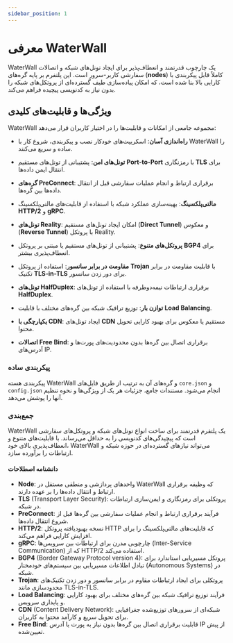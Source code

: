 ```yaml
---
sidebar_position: 1
---
```


# معرفی WaterWall

WaterWall یک چارچوب قدرتمند و انعطاف‌پذیر برای ایجاد تونل‌های شبکه و اتصالات سفارشی کاربر-سرور است. این پلتفرم بر پایه گره‌های (**nodes**) کاملاً قابل پیکربندی با کارایی بالا بنا شده است، که امکان پیاده‌سازی طیف گسترده‌ای از پروتکل‌های شبکه را بدون نیاز به کدنویسی پیچیده فراهم می‌کند.

## ویژگی‌ها و قابلیت‌های کلیدی

WaterWall مجموعه جامعی از امکانات و قابلیت‌ها را در اختیار کاربران قرار می‌دهد:

- **راه‌اندازی آسان**: اسکریپت‌های خودکار نصب و پیکربندی، شروع کار با WaterWall را ساده و سریع می‌کنند.

- **تونل‌های امن**: پشتیبانی از تونل‌های مستقیم **Port-to-Port** با رمزنگاری **TLS** برای انتقال ایمن داده‌ها.

- **گره‌های PreConnect**: برقراری ارتباط و انجام عملیات سفارشی قبل از انتقال داده‌ها بین گره‌ها.

- **مالتی‌پلکسینگ**: بهینه‌سازی عملکرد شبکه با استفاده از قابلیت‌های مالتی‌پلکسینگ **HTTP/2** و **gRPC**.

- **تونل‌های Reality**: امکان ایجاد تونل‌های مستقیم (**Direct Tunnel**) و معکوس (**Reverse Tunnel**) با پروتکل Reality.

- **پروتکل‌های متنوع**: پشتیبانی از تونل‌های مستقیم یا مبتنی بر پروتکل **BGP4** برای انعطاف‌پذیری بیشتر.

- **مقاومت در برابر سانسور**: استفاده از پروتکل **Trojan** با قابلیت مقاومت در برابر تکنیک **TLS-in-TLS** برای دور زدن سانسور.

- **تونل‌های HalfDuplex**: برقراری ارتباطات نیمه‌دوطرفه با استفاده از تونل‌های **HalfDuplex**.

- **توازن بار**: توزیع ترافیک شبکه بین گره‌های مختلف با قابلیت **Load Balancing**.

- **یکپارچگی با CDN**: ایجاد تونل‌های **CDN** مستقیم یا معکوس برای بهبود کارایی تحویل محتوا.

- **اتصالات Free Bind**: برقراری اتصال بین گره‌ها بدون محدودیت‌های پورت‌ها و آدرس‌های IP.

### پیکربندی ساده

پیکربندی هسته WaterWall و گره‌های آن به ترتیب از طریق فایل‌های `core.json` و `config.json` انجام می‌شود. مستندات جامع، جزئیات هر یک از ویژگی‌ها و نحوه تنظیم آنها را پوشش می‌دهد.

### جمع‌بندی

WaterWall یک پلتفرم قدرتمند برای ساخت انواع تونل‌های شبکه و پروتکل‌های سفارشی است که پیچیدگی‌های کدنویسی را به حداقل می‌رساند. با قابلیت‌های متنوع و انعطاف‌پذیری بالای خود، WaterWall می‌تواند نیازهای گسترده‌ای در حوزه شبکه و ارتباطات را برآورده سازد.

#### دانشنامه اصطلاحات

- **Node**: واحدهای پردازشی و منطقی مستقل در WaterWall که وظیفه برقراری ارتباط و انتقال داده‌ها را بر عهده دارند.
- **TLS** (Transport Layer Security): پروتکلی برای رمزنگاری و ایمن‌سازی ارتباطات در شبکه.
- **PreConnect**: فرآیند برقراری ارتباط و انجام عملیات سفارشی بین گره‌ها قبل از شروع انتقال داده‌ها.
- **HTTP/2**: نسخه بهبودیافته پروتکل HTTP که قابلیت‌های مالتی‌پلکسینگ را برای افزایش کارایی فراهم می‌کند.
- **gRPC**: چارچوبی مدرن برای ارتباطات بین سرویس‌ها (Inter-Service Communication) که از HTTP/2 استفاده می‌کند.
- **BGP4** (Border Gateway Protocol version 4): پروتکل مسیریابی استاندارد برای تبادل اطلاعات مسیریابی بین سیستم‌های خودمختار (Autonomous Systems) در شبکه.
- **Trojan**: پروتکلی برای ایجاد ارتباطات مقاوم در برابر سانسور و دور زدن تکنیک‌های محدودسازی مانند TLS-in-TLS.
- **Load Balancing**: فرآیند توزیع ترافیک شبکه بین گره‌های مختلف برای بهبود کارایی و پایداری سرویس.
- **CDN** (Content Delivery Network): شبکه‌ای از سرورهای توزیع‌شده جغرافیایی برای تحویل سریع و کارآمد محتوا به کاربران.
- **Free Bind**: قابلیت برقراری اتصال بین گره‌ها بدون نیاز به پورت یا آدرس IP از پیش تعیین‌شده.
